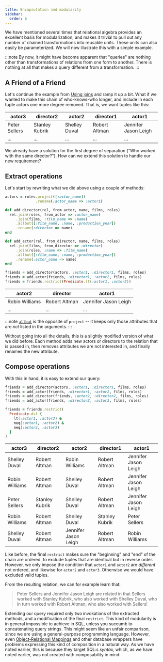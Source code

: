 ```yaml
---
title: Encapsulation and modularity
sidebar:
  order: 6
---
```


We have mentioned several times that relational algebra provides an excellent basis for modularization, and makes it trivial to pull out any number of chained transformations into reusable units. These units can also easily be parameterized. We will now illustrate this with a simple example.

:::note
By now, it might have become apparent that "queries" are nothing other than transformations of relations from one form to another. There is nothing at all that makes a query different from a transformation.
:::

## A Friend of a Friend

Let's continue the example from [Using joins](/ra-primer/using-joins/) and ramp it up a bit. What if we wanted to make this chain of who-knows-who longer, and include in each tuple actors one more degree removed. That is, we want tuples like this:

| actor3 | director2 | actor2 | director1 | actor1 |
| ------ | --------- | ------ | --------- | ------ |
| Peter Sellers | Stanley Kubrik | Shelley Duval | Robert Altman | Jennifer Jason Leigh |
| ... | ... | ... | ... | ... |

We already have a solution for the first degree of separation ("Who worked with the same director?"). How can we extend this solution to handle our new requirement?

## Extract operations

Let's start by rewriting what we did above using a couple of methods:

```ruby
actors = roles.project([:actor_name])
              .rename(:actor_name => :actor1)

def add_director(rel, from_actor, name, films, roles)
  rel.join(roles, from_actor => :actor_name)
     .join(films, :film_name => :name)
     .allbut([:film_name, :name, :production_year])
     .rename(:director => name)
end

def add_actor(rel, from_director, name, films, roles)
  rel.join(films, from_director => :director)
     .join(roles, :name => :film_name)
     .allbut([:film_name, :name, :production_year])
     .rename(:actor_name => name)
end

friends = add_director(actors, :actor1, :director1, films, roles)
friends = add_actor(friends, :director1, :actor2, films, roles)
friends = friends.restrict(Predicate.lt(:actor1, :actor2))
```

| actor2 | director | actor1 |
| ------ | -------- | ------ |
| Robin Williams | Robert Altman | Jennifer Jason Leigh |
| ... | ... | ... |

:::note
[`allbut`](/reference/operations/allbut) is the opposite of `project` -- it keeps only those attributes that are *not* listed in the arguments.
:::

Without going into all the details, this is a slightly modified version of what we did before. Each method adds new actors or directors to the relation that is passed in, then removes attributes we are not interested in, and finally renames the new attribute.

## Compose operations

With this in hand, it is easy to extend our query:

```ruby
friends = add_director(actors, :actor1, :director1, films, roles)
friends = add_actor(friends, :director1, :actor2, films, roles)
friends = add_director(friends, :actor2, :director2, films, roles)
friends = add_actor(friends, :director2, :actor3, films, roles)

friends = friends.restrict(
  Predicate.dsl {
    lt(:actor1, :actor3) &
    neq(:actor1, :actor2) &
    neq(:actor2, :actor3)
  }
)
```

| actor3 | director2 | actor2 | director1 | actor1 |
| ------ | --------- | ------ | --------- | ------ |
| Shelley Duval | Robert Altman | Robin Williams | Robert Altman | Jennifer Jason Leigh |
| Robin Williams | Robert Altman | Shelley Duval | Robert Altman | Jennifer Jason Leigh |
| Peter Sellers | Stanley Kubrik | Shelley Duval | Robert Altman | Jennifer Jason Leigh |
| Robin Williams | Robert Altman | Shelley Duval | Stanley Kubrik | Peter Sellers |
| Shelley Duval | Robert Altman | Jennifer Jason Leigh | Robert Altman | Robin Williams |

Like before, the final `restrict` makes sure the "beginning" and "end" of the chain are ordered, to exclude tuples that are identical but in reverse order. However, we only impose the condition that `actor1` and `actor2` are *different* not ordered, and likewise for `actor2` and `actor3`. Otherwise we would have excluded valid tuples.

From the resulting relation, we can for example learn that:

> Peter Sellers and Jennifer Jason Leigh are related in that Sellers worked with Stanley Kubrik, who also worked with Shelley Duval, who in turn worked with Robert Altman, who also worked with Sellers!

Extending our query required only two invokations of the extracted methods, and a modification of the final `restrict`. This kind of modularity is in general impossible to achieve in SQL, unless you succumb to concatenating query strings. This might seem like an unfair comparison, since we are using a general-purpose programming language. However, even [Object-Relational Mappings](https://en.wikipedia.org/wiki/Object%E2%80%93relational_mapping) and other database wrappers have problems expressing this kind of composition in a natural way. As we have noted earlier, this is because they target SQL:s *syntax*, which, as we have noted earlier, was not created with composability in mind.

